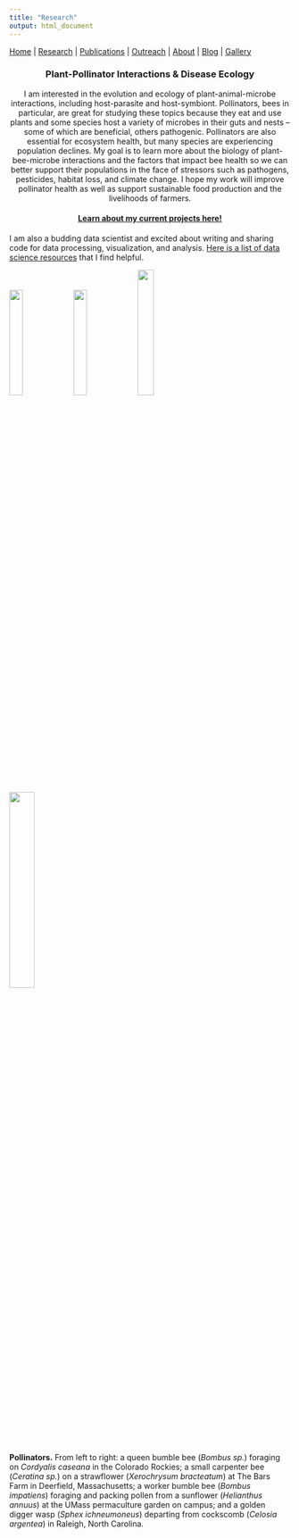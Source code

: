 ```yaml
---
title: "Research"
output: html_document
---
```


[Home](index.html)  |  [Research](research.html)  |  [Publications](pubs.html)  |  [Outreach](outreach.html)  |  [About](about.html) | [Blog](blog.html) | [Gallery](gallery.html)

<center>
### Plant-Pollinator Interactions & Disease Ecology

I am interested in the evolution and ecology of plant-animal-microbe interactions, including host-parasite and host-symbiont. Pollinators, bees in particular, are great for studying these topics because they eat and use plants and some species host a variety of microbes in their guts and nests -- some of which are beneficial, others pathogenic. Pollinators are also essential for ecosystem health, but many species are experiencing population declines. My goal is to learn more about the biology of plant-bee-microbe interactions and the factors that impact bee health so we can better support their populations in the face of stressors such as pathogens, pesticides, habitat loss, and climate change. I hope my work will improve pollinator health as well as support sustainable food production and the livelihoods of farmers. 

#### [Learn about my current projects here!](current_proj.html)
</center>

I am also a budding data scientist and excited about writing and sharing code for data processing, visualization, and analysis. [Here is a list of data science resources](datasci.html) that I find helpful. 

<img src="images/IMG_7741.JPG" width="22%"> <img src="images/IMG_1285.JPG" width="22%"> <img src="images/IMG_8217.JPG" width="24%"> <img src="images/IMG_3617.JPG" width="30%"> 

**Pollinators.** From left to right: a queen bumble bee (*Bombus sp.*) foraging on *Cordyalis caseana* in the Colorado Rockies; a small carpenter bee (*Ceratina sp.*) on a strawflower (*Xerochrysum bracteatum*) at The Bars Farm in Deerfield, Massachusetts; a worker bumble bee (*Bombus impatiens*) foraging and packing pollen from a sunflower (*Helianthus annuus*) at the UMass permaculture garden on campus; and a golden digger wasp (*Sphex ichneumoneus*) departing from cockscomb (*Celosia argentea*) in Raleigh, North Carolina.

